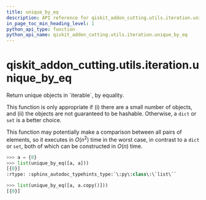 ```yaml
---
title: unique_by_eq
description: API reference for qiskit_addon_cutting.utils.iteration.unique_by_eq
in_page_toc_min_heading_level: 1
python_api_type: function
python_api_name: qiskit_addon_cutting.utils.iteration.unique_by_eq
---
```


<span id="qiskit-addon-cutting-utils-iteration-unique-by-eq" />

# qiskit\_addon\_cutting.utils.iteration.unique\_by\_eq

<Function id="qiskit_addon_cutting.utils.iteration.unique_by_eq" isDedicatedPage={true} github="https://github.com/Qiskit/qiskit-addon-cutting/tree/stable/0.9/qiskit_addon_cutting/utils/iteration.py" signature="unique_by_eq(iterable, /)">
  Return unique objects in `iterable`, by equality.

  This function is only appropriate if (i) there are a small number of objects, and (ii) the objects are not guaranteed to be hashable. Otherwise, a `dict` or `set` is a better choice.

  This function may potentially make a comparison between all pairs of elements, so it executes in $O(n^2)$ time in the worst case, in contrast to a `dict` or `set`, both of which can be constructed in $O(n)$ time.

  ```python
  >>> a = {0}
  >>> list(unique_by_eq([a, a]))
  [{0}]
  :rtype: :sphinx_autodoc_typehints_type:`\:py\:class\:\`list\``
  ```

  ```python
  >>> list(unique_by_eq([a, a.copy()]))
  [{0}]
  ```
</Function>

